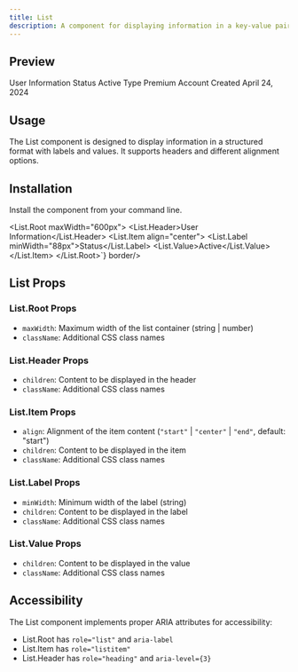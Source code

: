 ```yaml
---
title: List
description: A component for displaying information in a key-value pair list format.
---
```


## Preview

<Preview>
  <List.Root>
    <List.Header>User Information</List.Header>
    <List.Item align="center">
      <List.Label minWidth="88px">Status</List.Label>
      <List.Value>Active</List.Value>
    </List.Item>
    <List.Item align="center">
      <List.Label minWidth="88px">Type</List.Label>
      <List.Value>Premium Account</List.Value>
    </List.Item>
    <List.Item align="center">
      <List.Label minWidth="88px">Created</List.Label>
      <List.Value>April 24, 2024</List.Value>
    </List.Item>
  </List.Root>
</Preview>

## Usage

The List component is designed to display information in a structured format with labels and values. It supports headers and different alignment options.

## Installation

Install the component from your command line.

<LiveProvider>
  <LiveEditor code={`npm install @raystack/apsara`} border language="shell" />
</LiveProvider>

<LiveProvider>
  <LiveEditor code={`import { List } from '@raystack/apsara/v1'

<List.Root maxWidth="600px">
  <List.Header>User Information</List.Header>
  <List.Item align="center">
    <List.Label minWidth="88px">Status</List.Label>
    <List.Value>Active</List.Value>
  </List.Item>
</List.Root>`} border/>
</LiveProvider>

## List Props

### List.Root Props

- `maxWidth`: Maximum width of the list container (string | number)
- `className`: Additional CSS class names

### List.Header Props

- `children`: Content to be displayed in the header
- `className`: Additional CSS class names

### List.Item Props

- `align`: Alignment of the item content (`"start"` | `"center"` | `"end"`, default: "start")
- `children`: Content to be displayed in the item
- `className`: Additional CSS class names

### List.Label Props

- `minWidth`: Minimum width of the label (string)
- `children`: Content to be displayed in the label
- `className`: Additional CSS class names

### List.Value Props

- `children`: Content to be displayed in the value
- `className`: Additional CSS class names

## Accessibility

The List component implements proper ARIA attributes for accessibility:

- List.Root has `role="list"` and `aria-label`
- List.Item has `role="listitem"`
- List.Header has `role="heading"` and `aria-level={3}`
